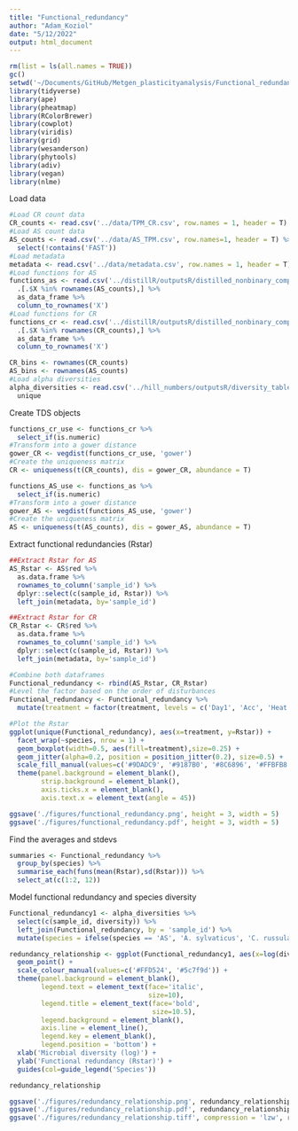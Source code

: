 ```yaml
---
title: "Functional_redundancy"
author: "Adam_Koziol"
date: "5/12/2022"
output: html_document
---
```


```r
rm(list = ls(all.names = TRUE))
gc()
setwd('~/Documents/GitHub/Metgen_plasticityanalysis/Functional_redundancy')
library(tidyverse)
library(ape)
library(pheatmap)
library(RColorBrewer)
library(cowplot)
library(viridis) 
library(grid)
library(wesanderson)
library(phytools)
library(adiv)
library(vegan)
library(nlme)
```
Load data
```r
#Load CR count data
CR_counts <- read.csv('../data/TPM_CR.csv', row.names = 1, header = T)
#Load AS count data
AS_counts <- read.csv('../data/AS_TPM.csv', row.names=1, header = T) %>%
  select(!contains('FAST'))
#Load metadata
metadata <- read.csv('../data/metadata.csv', row.names = 1, header = T)
#Load functions for AS
functions_as <- read.csv('../distillR/outputsR/distilled_nonbinary_compounds_AS.csv', sep=',') %>%
  .[.$X %in% rownames(AS_counts),] %>%
  as_data_frame %>% 
  column_to_rownames('X')
#Load functions for CR
functions_cr <- read.csv('../distillR/outputsR/distilled_nonbinary_compounds_CR.csv', sep=',') %>%
  .[.$X %in% rownames(CR_counts),] %>% 
  as_data_frame %>% 
  column_to_rownames('X')

CR_bins <- rownames(CR_counts)
AS_bins <- rownames(AS_counts)
#Load alpha diversities
alpha_diversities <- read.csv('../hill_numbers/outputsR/diversity_table.csv', row.names=1) %>%
  unique

```
Create TDS objects
```r

functions_cr_use <- functions_cr %>%
  select_if(is.numeric)
#Transform into a gower distance
gower_CR <- vegdist(functions_cr_use, 'gower')
#Create the uniqueness matrix
CR <- uniqueness(t(CR_counts), dis = gower_CR, abundance = T)

functions_AS_use <- functions_as %>%
  select_if(is.numeric)
#Transform into a gower distance
gower_AS <- vegdist(functions_AS_use, 'gower')
#Create the uniqueness matrix
AS <- uniqueness(t(AS_counts), dis = gower_AS, abundance = T)

```
Extract functional redundancies (Rstar)
```r
##Extract Rstar for AS
AS_Rstar <- AS$red %>%
  as.data.frame %>%
  rownames_to_column('sample_id') %>%
  dplyr::select(c(sample_id, Rstar)) %>%
  left_join(metadata, by='sample_id')

##Extract Rstar for CR
CR_Rstar <- CR$red %>%
  as.data.frame %>%
  rownames_to_column('sample_id') %>%
  dplyr::select(c(sample_id, Rstar)) %>%
  left_join(metadata, by='sample_id')

#Combine both dataframes
Functional_redundancy <- rbind(AS_Rstar, CR_Rstar)
#Level the factor based on the order of disturbances
Functional_redundancy <- Functional_redundancy %>% 
  mutate(treatment = factor(treatment, levels = c('Day1', 'Acc', 'Heat', 'Cold', 'Diet')))

```

```r
#Plot the Rstar
ggplot(unique(Functional_redundancy), aes(x=treatment, y=Rstar)) +
  facet_wrap(~species, nrow = 1) +
  geom_boxplot(width=0.5, aes(fill=treatment),size=0.25) +
  geom_jitter(alpha=0.2, position = position_jitter(0.2), size=0.5) +
  scale_fill_manual(values=c('#9DADC9', '#9187B0', '#8C6896', '#FFBFB8', '#FFD2B8', '#FFECCF')) +
  theme(panel.background = element_blank(),
        strip.background = element_blank(),
        axis.ticks.x = element_blank(),
        axis.text.x = element_text(angle = 45))

ggsave('./figures/functional_redundancy.png', height = 3, width = 5)
ggsave('./figures/functional_redundancy.pdf', height = 3, width = 5)
```

Find the averages and stdevs
```r
summaries <- Functional_redundancy %>%
  group_by(species) %>%
  summarise_each(funs(mean(Rstar),sd(Rstar))) %>%
  select_at(c(1:2, 12))
```
Model functional redundancy and species diversity

```r
Functional_redundancy1 <- alpha_diversities %>%
  select(c(sample_id, diversity)) %>%
  left_join(Functional_redundancy, by = 'sample_id') %>%
  mutate(species = ifelse(species == 'AS', 'A. sylvaticus', 'C. russula'))

redundancy_relationship <- ggplot(Functional_redundancy1, aes(x=log(diversity), y=Rstar, colour=species)) +
  geom_point() +
  scale_colour_manual(values=c('#FFD524', '#5c7f9d')) +
  theme(panel.background = element_blank(),
        legend.text = element_text(face='italic',
                                   size=10),
        legend.title = element_text(face='bold',
                                    size=10.5),
        legend.background = element_blank(),
        axis.line = element_line(),
        legend.key = element_blank(),
        legend.position = 'bottom') +
  xlab('Microbial diversity (log)') +
  ylab('Functional redundancy (Rstar)') +
  guides(col=guide_legend('Species'))

redundancy_relationship

ggsave('./figures/redundancy_relationship.png', redundancy_relationship, height = 3, width = 5)
ggsave('./figures/redundancy_relationship.pdf', redundancy_relationship, height = 3, width = 5)
ggsave('./figures/redundancy_relationship.tiff', compression = 'lzw', redundancy_relationship, height = 3, width = 5)
```








